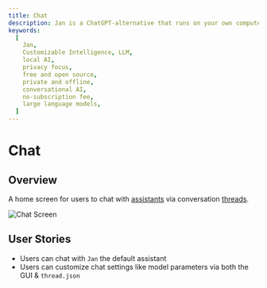 ```yaml
---
title: Chat
description: Jan is a ChatGPT-alternative that runs on your own computer, with a local API server.
keywords:
  [
    Jan,
    Customizable Intelligence, LLM,
    local AI,
    privacy focus,
    free and open source,
    private and offline,
    conversational AI,
    no-subscription fee,
    large language models,
  ]
---
```


# Chat

## Overview

A home screen for users to chat with [assistants](/developer/framework/engineering/assistants) via conversation [threads](/developer/framework/engineering/threads).

![Chat Screen](./_assets/chat-screen.png)

## User Stories

- Users can chat with `Jan` the default assistant
- Users can customize chat settings like model parameters via both the GUI & `thread.json`
